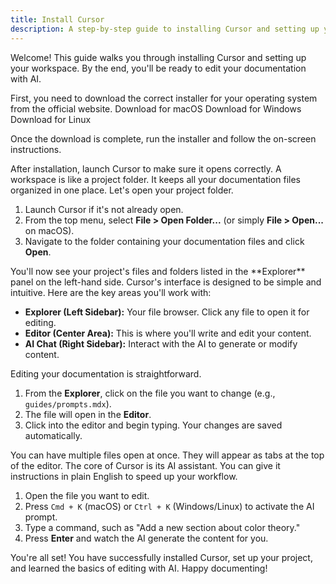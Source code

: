 ```yaml
---
title: Install Cursor
description: A step-by-step guide to installing Cursor and setting up your first project.
---
```


Welcome! This guide walks you through installing Cursor and setting up your workspace. By the end, you'll be ready to edit your documentation with AI.

<Steps>
<Step title="Download and Install Cursor">
  First, you need to download the correct installer for your operating system from the official website.

  <CardGroup cols={3}>
    <Card title="macOS" icon="apple" href="https://cursor.sh/">
      Download for macOS
    </Card>
    <Card title="Windows" icon="windows" href="https://cursor.sh/">
      Download for Windows
    </Card>
    <Card title="Linux" icon="unreal" href="https://cursor.sh/">
      Download for Linux
    </Card>
  </CardGroup>

  Once the download is complete, run the installer and follow the on-screen instructions.
  
  <Check>
  After installation, launch Cursor to make sure it opens correctly.
  </Check>
</Step>

<Step title="Set Up Your Workspace">
  A workspace is like a project folder. It keeps all your documentation files organized in one place. Let's open your project folder.

  1.  Launch Cursor if it's not already open.
  2.  From the top menu, select **File > Open Folder...** (or simply **File > Open...** on macOS).
  3.  Navigate to the folder containing your documentation files and click **Open**.

  <Note>
  You'll now see your project's files and folders listed in the **Explorer** panel on the left-hand side.
  </Note>
</Step>

<Step title="Find Your Way Around the Editor">
  Cursor's interface is designed to be simple and intuitive. Here are the key areas you'll work with:

  -   **Explorer (Left Sidebar):** Your file browser. Click any file to open it for editing.
  -   **Editor (Center Area):** This is where you'll write and edit your content.
  -   **AI Chat (Right Sidebar):** Interact with the AI to generate or modify content.
</Step>

<Step title="Edit a File">
  Editing your documentation is straightforward.

  1.  From the **Explorer**, click on the file you want to change (e.g., `guides/prompts.mdx`).
  2.  The file will open in the **Editor**.
  3.  Click into the editor and begin typing. Your changes are saved automatically.
  
  <Tip>
  You can have multiple files open at once. They will appear as tabs at the top of the editor.
  </Tip>
</Step>

<Step title="Use AI to Make Changes">
  The core of Cursor is its AI assistant. You can give it instructions in plain English to speed up your workflow.

  1.  Open the file you want to edit.
  2.  Press `Cmd + K` (macOS) or `Ctrl + K` (Windows/Linux) to activate the AI prompt.
  3.  Type a command, such as "Add a new section about color theory."
  4.  Press **Enter** and watch the AI generate the content for you.
</Step>
</Steps>

You're all set! You have successfully installed Cursor, set up your project, and learned the basics of editing with AI. Happy documenting!
